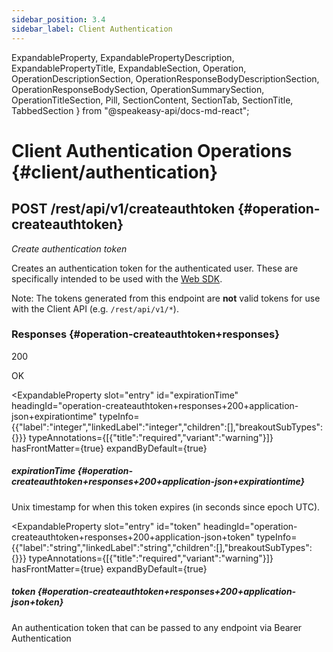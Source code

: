 ```yaml
---
sidebar_position: 3.4
sidebar_label: Client Authentication
---
```



  ExpandableProperty,
  ExpandablePropertyDescription,
  ExpandablePropertyTitle,
  ExpandableSection,
  Operation,
  OperationDescriptionSection,
  OperationResponseBodyDescriptionSection,
  OperationResponseBodySection,
  OperationSummarySection,
  OperationTitleSection,
  Pill,
  SectionContent,
  SectionTab,
  SectionTitle,
  TabbedSection
} from "@speakeasy-api/docs-md-react";

# Client Authentication Operations \{#client/authentication\}

<Operation>

<OperationTitleSection slot="title">

## <Pill variant="primary"><b>POST</b></Pill> /rest/api/v1/createauthtoken \{#operation-createauthtoken\}

</OperationTitleSection>

<OperationSummarySection slot="summary">

_Create authentication token_

</OperationSummarySection>

<OperationDescriptionSection slot="description">

Creates an authentication token for the authenticated user. These are
specifically intended to be used with the [Web SDK](https://developers.glean.com/web).

Note: The tokens generated from this endpoint are **not** valid tokens
for use with the Client API (e.g. `/rest/api/v1/*`).


</OperationDescriptionSection>

<OperationResponseBodySection slot="response-body">

<TabbedSection>

<SectionTitle slot="title">

### Responses \{#operation-createauthtoken+responses\}

</SectionTitle>

<SectionTab slot="tab" id="operation-createauthtoken+responses+200+application-json">

200

</SectionTab>

<SectionContent slot="content" id="operation-createauthtoken+responses+200+application-json">

<OperationResponseBodyDescriptionSection slot="response-body-description">

OK

</OperationResponseBodyDescriptionSection>

<ExpandableSection>

<ExpandableProperty
  slot="entry"
  id="expirationTime"
  headingId="operation-createauthtoken+responses+200+application-json+expirationtime"
  typeInfo={{"label":"integer","linkedLabel":"integer","children":[],"breakoutSubTypes":{}}}
  typeAnnotations={[{"title":"required","variant":"warning"}]}
  hasFrontMatter={true}
  expandByDefault={true}
>

<ExpandablePropertyTitle slot="title">

##### expirationTime \{#operation-createauthtoken+responses+200+application-json+expirationtime\}

</ExpandablePropertyTitle>

<ExpandablePropertyDescription slot="description">

Unix timestamp for when this token expires (in seconds since epoch UTC).

</ExpandablePropertyDescription>

</ExpandableProperty>

<ExpandableProperty
  slot="entry"
  id="token"
  headingId="operation-createauthtoken+responses+200+application-json+token"
  typeInfo={{"label":"string","linkedLabel":"string","children":[],"breakoutSubTypes":{}}}
  typeAnnotations={[{"title":"required","variant":"warning"}]}
  hasFrontMatter={true}
  expandByDefault={true}
>

<ExpandablePropertyTitle slot="title">

##### token \{#operation-createauthtoken+responses+200+application-json+token\}

</ExpandablePropertyTitle>

<ExpandablePropertyDescription slot="description">

An authentication token that can be passed to any endpoint via Bearer Authentication

</ExpandablePropertyDescription>

</ExpandableProperty>

</ExpandableSection>

</SectionContent>

</TabbedSection>

</OperationResponseBodySection>

</Operation>